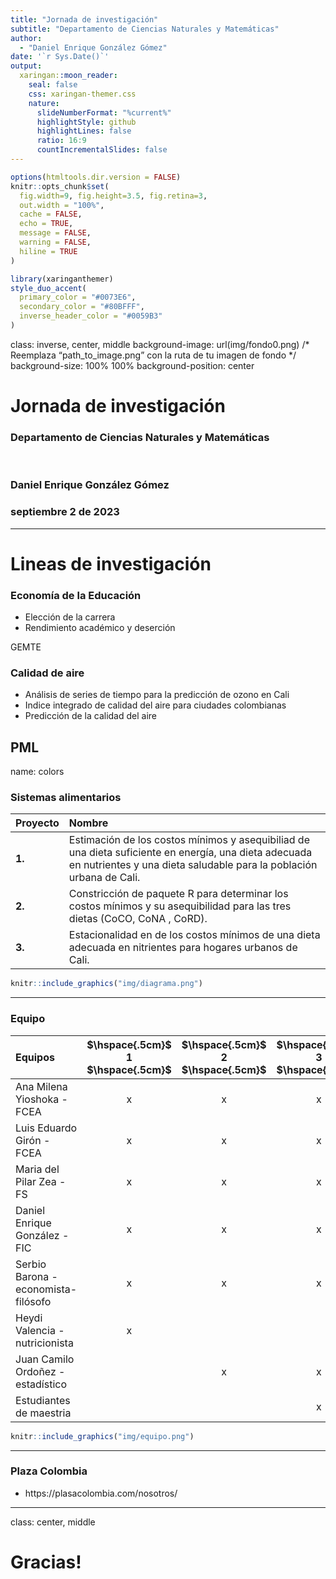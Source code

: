 ```yaml
---
title: "Jornada de investigación"
subtitle: "Departamento de Ciencias Naturales y Matemáticas"  
author: 
  - "Daniel Enrique González Gómez"
date: '`r Sys.Date()`'
output:
  xaringan::moon_reader:
    seal: false
    css: xaringan-themer.css
    nature:
      slideNumberFormat: "%current%"
      highlightStyle: github
      highlightLines: false
      ratio: 16:9
      countIncrementalSlides: false
---
```


```r
options(htmltools.dir.version = FALSE)
knitr::opts_chunk$set(
  fig.width=9, fig.height=3.5, fig.retina=3,
  out.width = "100%",
  cache = FALSE,
  echo = TRUE,
  message = FALSE, 
  warning = FALSE,
  hiline = TRUE
)
```

```r
library(xaringanthemer)
style_duo_accent(
  primary_color = "#0073E6",
  secondary_color = "#80BFFF",
  inverse_header_color = "#0059B3"
)
```

class: inverse, center, middle
background-image: url(img/fondo0.png)  /* Reemplaza "path_to_image.png" con la ruta de tu imagen de fondo */
background-size: 100% 100%
background-position: center

# Jornada de investigación
### Departamento de Ciencias Naturales y Matemáticas  

<br/>

### Daniel Enrique González Gómez
### septiembre 2 de 2023

---

# **Lineas de investigación**

### Economía de la Educación

* Elección de la carrera
* Rendimiento académico y deserción

GEMTE

### **Calidad de aire **

* Análisis de series de tiempo para la predicción de ozono en Cali
* Indice integrado de calidad del aire para ciudades colombianas
* Predicción de la calidad del aire

PML
---
name: colors

### **Sistemas alimentarios**

|Proyecto | Nombre                                                                                                   |
|:--------|:----------------------------------------------------------------------------------------------------------|
| **1.**  | Estimación de los costos mínimos  y asequibiliad de una dieta suficiente en energía, una dieta adecuada en nutrientes y una dieta saludable para la población urbana de Cali.|
| **2.**  | Constricción de paquete R para determinar los costos mínimos y su asequibilidad para las tres dietas (CoCO, CoNA , CoRD).|
| **3.**  | Estacionalidad en de los costos mínimos de una dieta adecuada en nitrientes para hogares urbanos de Cali.|



```r
knitr::include_graphics("img/diagrama.png")
```
---

###  **Equipo** 

|Equipos                                 | $\hspace{.5cm}$ 1 $\hspace{.5cm}$ | $\hspace{.5cm}$  2 $\hspace{.5cm}$ | $\hspace{.5cm}$  3 $\hspace{.5cm}$ | 
|:----------------------------------------------------- |:------------------:|:-------------------:|:-------------------:|
| Ana Milena Yioshoka - FCEA                            | x                  | x                   | x  | 
| Luis Eduardo Girón - FCEA                             | x                  | x                   | x  |
| Maria del Pilar Zea - FS                              | x                  | x                   | x  |
| Daniel Enrique González - FIC                         | x                  | x                   | x  |
| Serbio Barona - economista-filósofo                   | x                  | x                   | x  |
| Heydi Valencia - nutricionista                        | x                  |                     |    |
| Juan Camilo Ordoñez - estadístico                     |                    | x                   | x  |
| Estudiantes de maestria                               |                    |                     | x  |   


```r
knitr::include_graphics("img/equipo.png")
```

---

### **Plaza Colombia**

*  https://plasacolombia.com/nosotros/

---

class: center, middle

# Gracias!
